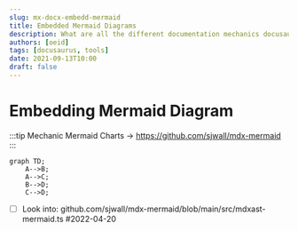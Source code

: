```yaml
---
slug: mx-docx-embedd-mermaid
title: Embedded Mermaid Diagrams
description: What are all the different documentation mechanics docusaurus exposes?
authors: [oeid]
tags: [docusaurus, tools]
date: 2021-09-13T10:00
draft: false
---
```


# Embedding Mermaid Diagram

:::tip Mechanic 
Mermaid Charts -> https://github.com/sjwall/mdx-mermaid
:::


```mermaid
graph TD;
    A-->B;
    A-->C;
    B-->D;
    C-->D;
```

* [ ] Look into: github.com/sjwall/mdx-mermaid/blob/main/src/mdxast-mermaid.ts #2022-04-20